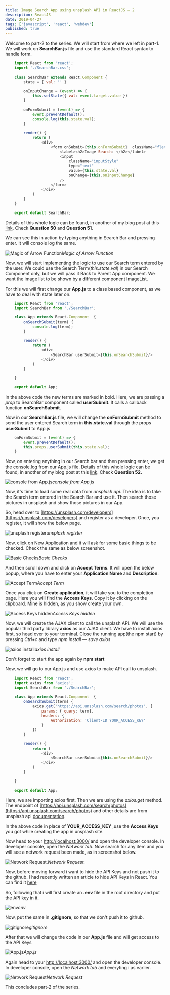 ```yaml
---
title: Image Search App using unsplash API in ReactJS — 2
description: ReactJS
date: 2019-04-27
tags: ['javascript', 'react', 'webdev']
published: true
---
```



Welcome to part-2 to the series. We will start from where we left in part-1. We will work on **SearchBar.js** file and use the standard React syntax to handle form.


```js
    import React from 'react';
    import './SearchBar.css';

    class SearchBar extends React.Component {
        state = { val: '' }

        onInputChange = (event) => {
            this.setState({ val: event.target.value })
        }

        onFormSubmit = (event) => {
            event.preventDefault();
            console.log(this.state.val);
        }

        render() {
            return (
                <div>
                    <form onSubmit={this.onFormSubmit}  className="flexContainer">
                        <label><h2>Image Search: </h2></label>
                        <input
                            className="inputStyle"
                            type="text"
                            value={this.state.val}
                            onChange={this.onInputChange}
                        />
                    </form>
                </div>
            )
        }
    }

    export default SearchBar;
```

Details of this whole logic can be found, in another of my blog post at this [link](https://thewebdev.tech/interview-preparation-react-2). Check **Question 50** and **Question 51**.

We can see this in action by typing anything in Search Bar and pressing enter. It will console log the same.

![Magic of Arrow Function](https://ik.imagekit.io/thewebdev/Unsplash-API/2/1_MKcX2feKui.png)*Magic of Arrow Function*

Now, we will start implementing the logic to use our Search term entered by the user. We could use the Search Term(*this.state.val*) in our Search Component only, but we will pass it Back to Parent App component. We want the image list to be shown by a different component ImageList.

For this we will first change our **App.js** to a class based component, as we have to deal with state later on.


```js
    import React from 'react';
    import SearchBar from './SearchBar';

    class App extends React.Component  {
        onSearchSubmit(term) {
            console.log(term);
        }

        render() {
            return (
                <div>
                    <SearchBar userSubmit={this.onSearchSubmit}/>
                </div>
            )
        }

    }

    export default App;
```

In the above code the new terms are marked in bold. Here, we are passing a *prop* to SearchBar component called **userSubmit**. It calls a callback function **onSearchSubmit**.

Now in our **SearchBar.js** file, we will change the **onFormSubmit** method to send the user entered Search term in **this.state.val** through the props **userSubmit** to App.js


```js
    onFormSubmit = (event) => {
        event.preventDefault();
        this.props.userSubmit(this.state.val);
    }
```

Now, on entering anything in our Search bar and then pressing enter, we get the console.log from our App.js file. Details of this whole logic can be found, in another of my blog post at this [link](https://dev.to/nabendu82/interview-preparation-react-redux-2-2ohj). Check **Question 52.**

![console from App.js](https://ik.imagekit.io/thewebdev/Unsplash-API/2/2_FH4hQvA4H.png)*console from App.js*

Now, it's time to load some real data from *unsplash api*. The idea is to take the Search term entered in the Search Bar and use it. Then search those pictures in unsplash and show those pictures in our App.

So, head over to [https://unsplash.com/developers](https://unsplash.com/developers) and register as a developer. Once, you register, it will show the below page.

![unsplash register](https://ik.imagekit.io/thewebdev/Unsplash-API/2/3_1fUSA5p4id.png)*unsplash register*

Now, click on New Application and it will ask for some basic things to be checked. Check the same as below screenshot.

![Basic Checks](https://ik.imagekit.io/thewebdev/Unsplash-API/2/4_Rl-IjUWr5.png)*Basic Checks*

And then scroll down and click on **Accept Terms**. It will open the below popup, where you have to enter your **Application Name** and **Description**.

![Accept Term](https://ik.imagekit.io/thewebdev/Unsplash-API/2/5__Exl0ma36x.png)*Accept Term*

Once you click on **Create application**, it will take you to the completion page. Here you will find the **Access Keys**. Copy it by clicking on the clipboard. Mine is hidden, as you show create your own.

![Access Keys hidden](https://ik.imagekit.io/thewebdev/Unsplash-API/2/6_Zdfm-JOrJ.png)*Access Keys hidden*

Now, we will create the AJAX client to call the unsplash API. We will use the popular third party library **axios** as our AJAX client. We have to install axios first, so head over to your terminal. Close the running app(the npm start) by pressing *Ctrl+c* and type *npm install — save axios*


![axios install](https://ik.imagekit.io/thewebdev/Unsplash-API/2/7_RcGZy3SEw.png)*axios install*

Don't forget to start the app again by **npm start**

Now, we will go to our App.js and use axios to make API call to unsplash.


```js
    import React from 'react';
    import axios from 'axios';
    import SearchBar from './SearchBar';

    class App extends React.Component  {
        onSearchSubmit(term) {
            axios.get('https://api.unsplash.com/search/photos', {
                params: { query: term},
                headers: {
                    Authorization: 'Client-ID YOUR_ACCESS_KEY'
                }
            })
        }

        render() {
            return (
                <div>
                    <SearchBar userSubmit={this.onSearchSubmit}/>
                </div>
            )
        }

    }

    export default App;
```

Here, we are importing axios first. Then we are using the *axios.get* method. The endpoint of [https://api.unsplash.com/search/photos](https://api.unsplash.com/search/photos) and other details are from unsplash api [documentation](https://unsplash.com/documentation).

In the above code in place of **YOUR_ACCESS_KEY** ,use the **Access Keys** you got while creating the app in unsplash site.

Now head to your [http://localhost:3000/](http://localhost:3000/) and open the developer console. In developer console, open the *Network tab*. Now search for any item and you will see a network request been made, as in screenshot below.

![Network Request.](https://ik.imagekit.io/thewebdev/Unsplash-API/2/8_gg_b1lJcXH.png)*Network Request.*

Now, before moving forward i want to hide the API Keys and not push it to the github. I had recently written an
article to hide API Keys in React. You can find it [here](https://thewebdev.tech/youtube-api-fix)

So, following that i will first create an **.env** file in the root directory and put the API key in it.

![env](https://ik.imagekit.io/thewebdev/Unsplash-API/2/9_YZ5Te7yhdQ.png)*env*

Now, put the same in **.gitignore**, so that we don't push it to github.

![gitignore](https://ik.imagekit.io/thewebdev/Unsplash-API/2/10_V8Aj4J7BRt.png)*gitignore*

After that we will change the code in our **App.js** file and will get access to the API Keys

![App.js](https://ik.imagekit.io/thewebdev/Unsplash-API/2/11_Lc6FUBG_Oi.png)*App.js*

Again head to your [http://localhost:3000/](http://localhost:3000/) and open the developer console. In developer console, open the *Network tab* and everyting i as earlier.

![Network Request](https://ik.imagekit.io/thewebdev/Unsplash-API/2/12_1ytz-u7Yt.png)*Network Request*

This concludes part-2 of the series.